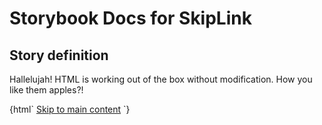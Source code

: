 

# Storybook Docs for SkipLink

<Meta title="govtnz-import" />

## Story definition

Hallelujah! HTML is working out of the box without modification.
How you like them apples?!

<Preview>
  <Story name="SkipLink" height="100px">
    {html` <a class="g-skip-link" href="example">Skip to main content</a> `}
  </Story>
</Preview>
